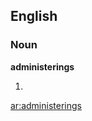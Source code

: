 ==English==
===Noun===
'''administerings'''
# {{plural of|[[administering]]}}

[[ar:administerings]]